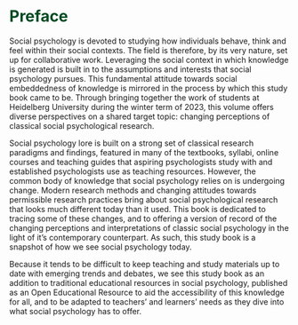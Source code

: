 # [Preface]{style="color: #004b23"} {.unnumbered}

Social psychology is devoted to studying how individuals behave, think and feel within their social contexts. The field is therefore, by its very nature, set up for collaborative work. Leveraging the social context in which knowledge is generated is built in to the assumptions and interests that social psychology pursues. This fundamental attitude towards social embeddedness of knowledge is mirrored in the process by which this study book came to be. Through bringing together the work of students at Heidelberg University during the winter term of 2023, this volume offers diverse perspectives on a shared target topic: changing perceptions of classical social psychological research.

Social psychology lore is built on a strong set of classical research paradigms and findings, featured in many of the textbooks, syllabi, online courses and teaching guides that aspiring psychologists study with and established psychologists use as teaching resources. However, the common body of knowledge that social psychology relies on is undergoing change. Modern research methods and changing attitudes towards permissible research practices bring about social psychological research that looks much different today than it used. This book is dedicated to tracing some of these changes, and to offering a version of record of the changing perceptions and interpretations of classic social psychology in the light of it's contemporary counterpart. As such, this study book is a snapshot of how we see social psychology today.

Because it tends to be difficult to keep teaching and study materials up to date with emerging trends and debates, we see this study book as an addition to traditional educational resources in social psychology, published as an Open Educational Resource to aid the accessibility of this knowledge for all, and to be adapted to teachers' and learners' needs as they dive into what social psychology has to offer.
